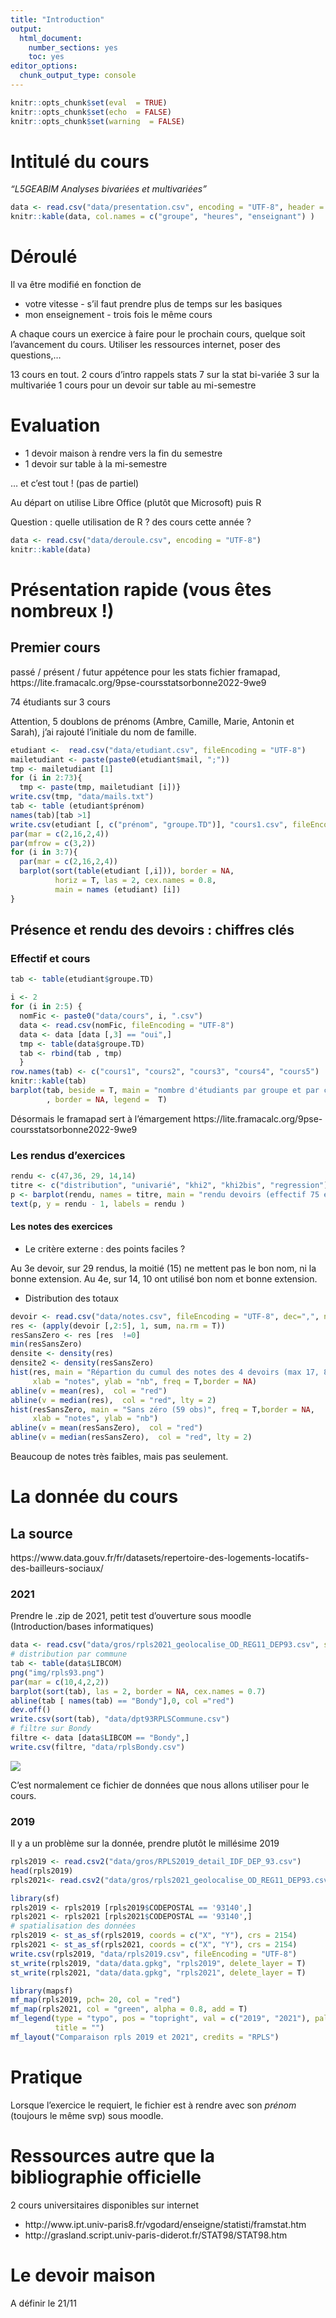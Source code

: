 ```yaml
---
title: "Introduction"
output:
  html_document:
    number_sections: yes
    toc: yes
editor_options:
  chunk_output_type: console
---
```


```r
knitr::opts_chunk$set(eval  = TRUE)
knitr::opts_chunk$set(echo  = FALSE)
knitr::opts_chunk$set(warning  = FALSE)
``` 


# Intitulé du cours

*"L5GEABIM Analyses bivariées et multivariées"*

```r
data <- read.csv("data/presentation.csv", encoding = "UTF-8", header = F)
knitr::kable(data, col.names = c("groupe", "heures", "enseignant") )
```


# Déroulé

Il va être modifié en fonction de

- votre vitesse - s'il faut prendre plus de temps sur les basiques
- mon enseignement - trois fois le même cours

A chaque cours un exercice à faire pour le prochain cours, quelque soit l'avancement du cours.
Utiliser les ressources internet, poser des questions,...




13 cours en tout. 
2 cours d'intro rappels stats
7 sur la stat bi-variée
3 sur la multivariée
1 cours pour un devoir sur table au mi-semestre

# Evaluation

- 1 devoir maison à rendre vers la fin du semestre
- 1 devoir sur table à la mi-semestre

... et c'est tout ! (pas de partiel)

Au départ on utilise Libre Office (plutôt que Microsoft) puis R

Question : quelle utilisation de R ? des cours cette année ?

```r
data <- read.csv("data/deroule.csv", encoding = "UTF-8")
knitr::kable(data)
```




# Présentation rapide (vous êtes nombreux !)


## Premier cours

passé / présent / futur
appétence pour les stats
fichier framapad, https://lite.framacalc.org/9pse-coursstatsorbonne2022-9we9

74 étudiants sur 3 cours

Attention, 5 doublons de prénoms (Ambre, Camille, Marie, Antonin et Sarah), j'ai rajouté l'initiale
du nom de famille.

```r
etudiant <-  read.csv("data/etudiant.csv", fileEncoding = "UTF-8")
mailetudiant <- paste(paste0(etudiant$mail, ";"))
tmp <- mailetudiant [1]
for (i in 2:73){ 
  tmp <- paste(tmp, mailetudiant [i])}
write.csv(tmp, "data/mails.txt")
tab <- table (etudiant$prénom)
names(tab)[tab >1]
write.csv(etudiant [, c("prénom", "groupe.TD")], "cours1.csv", fileEncoding = "UTF-8")
par(mar = c(2,16,2,4))
par(mfrow = c(3,2))
for (i in 3:7){
  par(mar = c(2,16,2,4))
  barplot(sort(table(etudiant [,i])), border = NA,
          horiz = T, las = 2, cex.names = 0.8, 
          main = names (etudiant) [i])
}
```


## Présence et rendu des devoirs : chiffres clés

### Effectif et cours

```r
tab <- table(etudiant$groupe.TD)
```


```r
i <- 2
for (i in 2:5) {
  nomFic <- paste0("data/cours", i, ".csv")
  data <- read.csv(nomFic, fileEncoding = "UTF-8")
  data <- data [data [,3] == "oui",]
  tmp <- table(data$groupe.TD)
  tab <- rbind(tab , tmp)
  }
row.names(tab) <- c("cours1", "cours2", "cours3", "cours4", "cours5")
knitr::kable(tab)
barplot(tab, beside = T, main = "nombre d'étudiants par groupe et par cours", xlab = "groupe", ylab = "nb", col = terrain.colors(5) 
        , border = NA, legend =  T)
```


Désormais le framapad sert à l'émargement
https://lite.framacalc.org/9pse-coursstatsorbonne2022-9we9


### Les rendus d'exercices
```r
rendu <- c(47,36, 29, 14,14)
titre <- c("distribution", "univarié", "khi2", "khi2bis", "regression")
p <- barplot(rendu, names = titre, main = "rendu devoirs (effectif 75 étudiants environ)", border = NA)
text(p, y = rendu - 1, labels = rendu )
```


#### Les notes des exercices


- Le critère externe : des points faciles ?


Au 3e devoir, sur 29 rendus, la moitié (15) ne mettent pas le bon nom, ni la bonne extension.
Au 4e, sur 14, 10 ont utilisé bon nom et bonne extension.

- Distribution des totaux

```r
devoir <- read.csv("data/notes.csv", fileEncoding = "UTF-8", dec=",", na.strings = '-')
res <- (apply(devoir [,2:5], 1, sum, na.rm = T))
resSansZero <- res [res  !=0]
min(resSansZero)
densite <- density(res)
densite2 <- density(resSansZero)
hist(res, main = "Répartion du cumul des notes des 4 devoirs (max 17, 87 obs)", 
     xlab = "notes", ylab = "nb", freq = T,border = NA)
abline(v = mean(res),  col = "red")
abline(v = median(res),  col = "red", lty = 2)
hist(resSansZero, main = "Sans zéro (59 obs)", freq = T,border = NA,
     xlab = "notes", ylab = "nb")
abline(v = mean(resSansZero),  col = "red")
abline(v = median(resSansZero),  col = "red", lty = 2)
```

Beaucoup de notes très faibles, mais pas seulement.

# La donnée du cours

## La source
https://www.data.gouv.fr/fr/datasets/repertoire-des-logements-locatifs-des-bailleurs-sociaux/

### 2021

Prendre le .zip de 2021, petit test d'ouverture sous moodle (Introduction/bases informatiques)

```r
data <- read.csv("data/gros/rpls2021_geolocalise_OD_REG11_DEP93.csv", sep =";")
# distribution par commune
tab <- table(data$LIBCOM)
png("img/rpls93.png")
par(mar = c(10,4,2,2))
barplot(sort(tab), las = 2, border = NA, cex.names = 0.7)
abline(tab [ names(tab) == "Bondy"],0, col ="red")
dev.off()
write.csv(sort(tab), "data/dpt93RPLSCommune.csv")
# filtre sur Bondy
filtre <- data [data$LIBCOM == "Bondy",]
write.csv(filtre, "data/rplsBondy.csv")
```


![](img/rpls93.png)

C'est normalement ce fichier de données que nous allons utiliser pour le cours.


### 2019

Il y a un problème sur la donnée, prendre plutôt le millésime 2019


```r
rpls2019 <- read.csv2("data/gros/RPLS2019_detail_IDF_DEP_93.csv")
head(rpls2019)
rpls2021<- read.csv2("data/gros/rpls2021_geolocalise_OD_REG11_DEP93.csv")
```

```r
library(sf)
rpls2019 <- rpls2019 [rpls2019$CODEPOSTAL == '93140',]
rpls2021 <- rpls2021 [rpls2021$CODEPOSTAL == '93140',]
# spatialisation des données
rpls2019 <- st_as_sf(rpls2019, coords = c("X", "Y"), crs = 2154)
rpls2021 <- st_as_sf(rpls2021, coords = c("X", "Y"), crs = 2154)
write.csv(rpls2019, "data/rpls2019.csv", fileEncoding = "UTF-8")
st_write(rpls2019, "data/data.gpkg", "rpls2019", delete_layer = T)
st_write(rpls2021, "data/data.gpkg", "rpls2021", delete_layer = T)
```


```r

library(mapsf)
mf_map(rpls2019, pch= 20, col = "red")
mf_map(rpls2021, col = "green", alpha = 0.8, add = T)
mf_legend(type = "typo", pos = "topright", val = c("2019", "2021"), pal = c("red", "green"), border = NA,
          title = "")
mf_layout("Comparaison rpls 2019 et 2021", credits = "RPLS")
```


# Pratique

Lorsque l'exercice le requiert, le fichier est à rendre avec son *prénom* (toujours le même svp) sous moodle.



# Ressources autre que la bibliographie officielle

2 cours universitaires disponibles sur internet

- http://www.ipt.univ-paris8.fr/vgodard/enseigne/statisti/framstat.htm
- http://grasland.script.univ-paris-diderot.fr/STAT98/STAT98.htm



# Le devoir maison

A définir le 21/11
